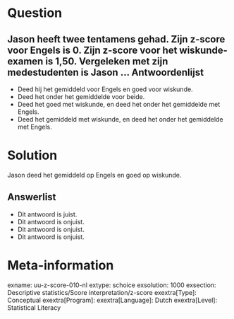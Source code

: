 Question
========
  
Jason heeft twee tentamens gehad. Zijn z-score voor Engels is 0. Zijn z-score voor het wiskunde-examen is 1,50. Vergeleken met zijn medestudenten is Jason ...  Antwoordenlijst
----------
* Deed hij het gemiddeld voor Engels en goed voor wiskunde.
* Deed het onder het gemiddelde voor beide.
* Deed het goed met wiskunde, en deed het onder het gemiddelde met Engels.
* Deed het gemiddeld met wiskunde, en deed het onder het gemiddelde met Engels.

Solution
========
  
Jason deed het gemiddeld op Engels en goed op wiskunde.

Answerlist
----------
* Dit antwoord is juist.
* Dit antwoord is onjuist.
* Dit antwoord is onjuist.
* Dit antwoord is onjuist.

Meta-information
================
exname: uu-z-score-010-nl
extype: schoice
exsolution: 1000
exsection: Descriptive statistics/Score interpretation/z-score
exextra[Type]: Conceptual
exextra[Program]: 
exextra[Language]: Dutch
exextra[Level]: Statistical Literacy
